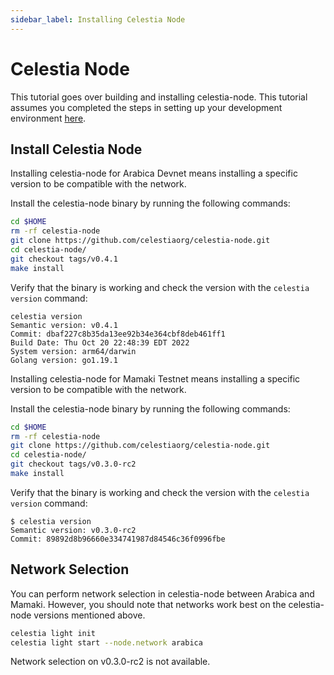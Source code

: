 ```yaml
---
sidebar_label: Installing Celestia Node
---
```



# Celestia Node

This tutorial goes over building and installing celestia-node. This
tutorial assumes you completed the steps in setting up your development
environment [here](./environment.mdx).

## Install Celestia Node

<Tabs groupId="network">
<TabItem value="arabica" label="Arabica">

Installing celestia-node for Arabica Devnet means installing a specific version
to be compatible with the network.

Install the celestia-node binary by running the following commands:

```sh
cd $HOME
rm -rf celestia-node
git clone https://github.com/celestiaorg/celestia-node.git
cd celestia-node/
git checkout tags/v0.4.1
make install
```

Verify that the binary is working and check the version with the `celestia
version` command:

```output
celestia version
Semantic version: v0.4.1
Commit: dbaf227c8b35da13ee92b34e364cbf8deb461ff1
Build Date: Thu Oct 20 22:48:39 EDT 2022
System version: arm64/darwin
Golang version: go1.19.1
```

</TabItem>
<TabItem value="mamaki" label="Mamaki">

Installing celestia-node for Mamaki Testnet means installing a specific version
to be compatible with the network.

Install the celestia-node binary by running the following commands:

```sh
cd $HOME
rm -rf celestia-node
git clone https://github.com/celestiaorg/celestia-node.git
cd celestia-node/
git checkout tags/v0.3.0-rc2
make install
```

Verify that the binary is working and check the version with the `celestia
version` command:

```console
$ celestia version
Semantic version: v0.3.0-rc2
Commit: 89892d8b96660e334741987d84546c36f0996fbe
```

</TabItem>
</Tabs>

## Network Selection

<Tabs groupId="network">
<TabItem value="arabica" label="Arabica">

You can perform network selection in celestia-node between Arabica and
Mamaki. However, you should note that networks work best on the celestia-node
versions mentioned above.

```sh
celestia light init
celestia light start --node.network arabica
```

</TabItem>
<TabItem value="mamaki" label="Mamaki">

Network selection on v0.3.0-rc2 is not available.

</TabItem>
</Tabs>